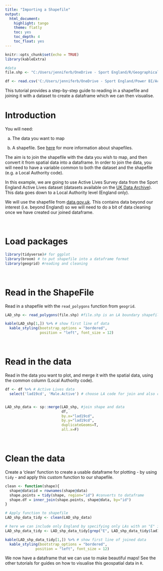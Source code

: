 ```yaml
---
title: "Importing a Shapefile"
output:
  html_document: 
    highlight: tango
    theme: flatly
    toc: yes
    toc_depth: 4
    toc_float: yes
---
```

<link rel="stylesheet" href="styles.css" type="text/css">
```r
knitr::opts_chunk$set(echo = TRUE)
library(kableExtra)

#data
file.shp <- "C:/Users/jenniferb/OneDrive - Sport England/R/Geographical Data/LAD/Local_Authority_Districts_April_2019_Boundaries_UK_BUC/Local_Authority_Districts_April_2019_Boundaries_UK_BUC.shp"

df <- read.csv('C:/Users/jenniferb/OneDrive - Sport England/Power BI/Active Lives Survey/Gender_May1819_LA_CC_Regv2.csv')
```

This tutorial provides a step-by-step guide to reading in a shapefile and joining it with a dataset to create a dataframe which we can then visualise. 


# Introduction
You will need: </p>
a) The data you want to map </p>
b) A shapefile. See [here](https://doc.arcgis.com/en/arcgis-online/reference/shapefiles.htm) for more information about shapefiles.</p>


The aim is to join the shapefile with the data you wish to map, and then convert it from spatial data into a dataframe. In order to join the data, you will need to have a variable common to both the dataset and the shapefile (e.g. a Local Authority code).

In this example, we are going to use Active Lives Survey data from the Sport England Active Lives dataset (datasets available on the [UK Data Archive](https://beta.ukdataservice.ac.uk/datacatalogue/studies/#!?Search=active%20lives%20survey&Page=1&Rows=10&Sort=1&DateFrom=440&DateTo=2019)). This data goes down to a Local Authority level (England only). 
</br>

We will use the shapefile from [data.gov.uk](https://data.gov.uk/dataset/45a1aaed-503a-4259-bd3e-27ce2ddc7b16/local-authority-districts-december-2016-super-generalised-clipped-boundaries-in-the-uk). This contains data beyond our interest (i.e. beyond England) so we will need to do a bit of data cleaning once we have created our joined dataframe.

</br>

# Load packages
```r
library(tidyverse)# for ggplot
library(broom) # to put shapefile into a dataframe format
library(geogrid) #reading and cleaning
```

</br>

# Read in the ShapeFile
Read in a shapefile with the `read_polygons` function from `geogrid`.

```r
LAD_shp <- read_polygons(file.shp) #file.shp is an LA boundary shapefile from ONS: Local_Authority_Districts_April_2019_Boundaries_UK_BUC.shp

kable(LAD_shp[1,]) %>% # show first line of data
  kable_styling(bootstrap_options = "bordered",
                position = "left", font_size = 12)  

```

</br>

# Read in the data
Read in the data you want to plot, and merge it with the spatial data, using the common column (Local Authority code).
```r

df <- df %>% # Active Lives data
  select('lad19cd', 'Male.Active') # choose LA code for join and also colmn with data to plot


LAD_shp_data <- sp::merge(LAD_shp, #join shape and data
                          df,
                          by.x="lad19cd",
                          by.y="lad19cd",
                          duplicateGeoms=T,
                          all.x=F)
```

</br>

# Clean the data
Create a 'clean' function to create a usable dataframe for plotting - by using `tidy` - and apply this custom function to our shapefile. 
```r
clean <- function(shape){
  shape@data$id = rownames(shape@data)
  shape.points = tidy(shape, region="id") #converts to dataframe
  shape.df = inner_join(shape.points, shape@data, by="id")
}

# Apply function to shapefile
LAD_shp_data_tidy <- clean(LAD_shp_data)

# here we can include only England by specifying only LAs with an "E" in the code are retained.
LAD_shp_data_tidy <- LAD_shp_data_tidy[grep("E", LAD_shp_data_tidy$lad19cd),]

kable(LAD_shp_data_tidy[1,]) %>% # show first line of joined data
  kable_styling(bootstrap_options = "bordered",
              position = "left", font_size = 12) 
```

We now have a dataframe that we can use to make beautiful maps! See the other tutorials for guides on how to visualise this geospatial data in `R`.

